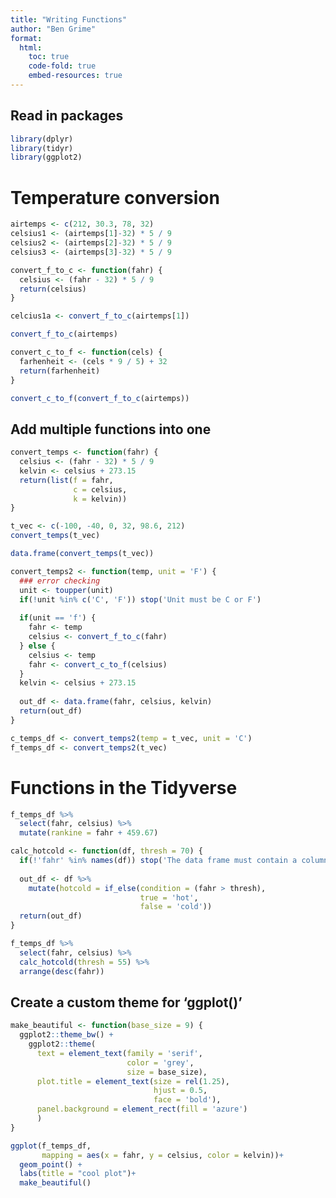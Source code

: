```yaml
---
title: "Writing Functions"
author: "Ben Grime"
format: 
  html:
    toc: true
    code-fold: true
    embed-resources: true
---
```


## Read in packages
```r
library(dplyr)
library(tidyr)
library(ggplot2)
```

# Temperature conversion

```r
airtemps <- c(212, 30.3, 78, 32)
celsius1 <- (airtemps[1]-32) * 5 / 9
celsius2 <- (airtemps[2]-32) * 5 / 9
celsius3 <- (airtemps[3]-32) * 5 / 9

```

```r
convert_f_to_c <- function(fahr) {
  celsius <- (fahr - 32) * 5 / 9
  return(celsius)
}

celcius1a <- convert_f_to_c(airtemps[1])

convert_f_to_c(airtemps)
```



```r
convert_c_to_f <- function(cels) {
  farhenheit <- (cels * 9 / 5) + 32
  return(farhenheit)
}

convert_c_to_f(convert_f_to_c(airtemps))

```

## Add multiple functions into one
```r
convert_temps <- function(fahr) {
  celsius <- (fahr - 32) * 5 / 9
  kelvin <- celsius + 273.15
  return(list(f = fahr,
              c = celsius,
              k = kelvin))
}

t_vec <- c(-100, -40, 0, 32, 98.6, 212)
convert_temps(t_vec)

data.frame(convert_temps(t_vec))
```


```r
convert_temps2 <- function(temp, unit = 'F') {
  ### error checking
  unit <- toupper(unit)
  if(!unit %in% c('C', 'F')) stop('Unit must be C or F')
  
  if(unit == 'f') {
    fahr <- temp
    celsius <- convert_f_to_c(fahr)
  } else {
    celsius <- temp
    fahr <- convert_c_to_f(celsius)
  }
  kelvin <- celsius + 273.15
  
  out_df <- data.frame(fahr, celsius, kelvin)
  return(out_df)
}
```

```r
c_temps_df <- convert_temps2(temp = t_vec, unit = 'C')
f_temps_df <- convert_temps2(t_vec)
```

# Functions in the Tidyverse

```r
f_temps_df %>% 
  select(fahr, celsius) %>% 
  mutate(rankine = fahr + 459.67) 
```

```r
calc_hotcold <- function(df, thresh = 70) {
  if(!'fahr' %in% names(df)) stop('The data frame must contain a column called fahr')
  
  out_df <- df %>% 
    mutate(hotcold = if_else(condition = (fahr > thresh),
                             true = 'hot',
                             false = 'cold'))
  return(out_df)
}

f_temps_df %>%
  select(fahr, celsius) %>% 
  calc_hotcold(thresh = 55) %>% 
  arrange(desc(fahr))
```


## Create a custom theme for 'ggplot()'

```r
make_beautiful <- function(base_size = 9) {
  ggplot2::theme_bw() +
    ggplot2::theme(
      text = element_text(family = 'serif',
                          color = 'grey',
                          size = base_size),
      plot.title = element_text(size = rel(1.25),
                                hjust = 0.5,
                                face = 'bold'),
      panel.background = element_rect(fill = 'azure')
      )
}

ggplot(f_temps_df, 
       mapping = aes(x = fahr, y = celsius, color = kelvin))+
  geom_point() +
  labs(title = "cool plot")+
  make_beautiful()
```











